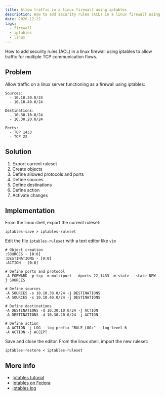 ```yaml
---
title: Allow traffic in a linux firewall using iptables
description: How to add security rules (ACL) in a linux firewall using iptables to allow traffic for multiple TCP communication flows.
date: 2020-12-22
tags:
  - firewall
  - iptables
  - linux
---
```



How to add security rules (ACL) in a linux firewall using iptables to allow traffic for multiple TCP communication flows.

Problem
-------

Allow traffic on a linux server functioning as a firewall using iptables:

```
Sources:
  - 10.10.30.0/24
  - 10.10.40.0/24

Destinations:
  - 10.30.10.0/24
  - 10.30.20.0/24

Ports:
  - TCP 1433
  - TCP 22
```

Solution
--------

1. Export current ruleset
2. Create objects
3. Define allowed protocols and ports
4. Define sources
5. Define destinations
6. Define action
7. Activate changes

Implementation
--------------

From the linux shell, export the current ruleset:

```
iptables-save > iptables-ruleset
```

Edit the file `iptables-ruleset` with a text editor like `vim`

```
# Object creation
:SOURCES - [0:0]
:DESTINATIONS - [0:0]
:ACTION - [0:0]

# Define ports and protocol
-A FORWARD -p tcp -m multiport --dports 22,1433 -m state --state NEW -j SOURCES

# Define sources
-A SOURCES -s 10.10.30.0/24 -j DESTINATIONS
-A SOURCES -s 10.10.40.0/24 -j DESTINATIONS

# Define destinations
-A DESTINATIONS -d 10.30.10.0/24 -j ACTION
-A DESTINATIONS -d 10.30.20.0/24 -j ACTION

# Define action
-A ACTION -j LOG --log-prefix "RULE_LOG:" --log-level 6
-A ACTION -j ACCEPT
```

Save and close the editor. From the linux shell, import the new ruleset: 

```
iptables-restore < iptables-ruleset
```

More info
---------

- [Iptables tutorial](https://www.hostinger.com/tutorials/iptables-tutorial)
- [Iptables on Fedora](https://fedoraproject.org/wiki/How_to_edit_iptables_rules)
- [iptables log](https://stackoverflow.com/questions/21771684/iptables-log-and-drop-in-one-rule)

<DisqusTemplate />